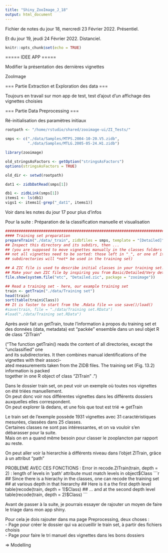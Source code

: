 ```yaml
---
title: "Shiny_ZooImage_J_18"
output: html_document
---
```


Fichier de notes du jour 18, mercredi 23 Février 2022. Présentiel.

Et du jour 19, jeudi 24 Février 2022. Distanciel.

```r
knitr::opts_chunk$set(echo = TRUE)
```

===== IDEE APP =====

Modifier la présentation des dernières vignettes

ZooImage


=== Partie Extraction et Exploration des data ===

Toujours en travail sur mon app de test, test d'ajout d'un affichage des vignettes choisies


=== Partie Data Preprocessing ===

Ré-initialisation des paramètres initiaux

```r
rootpath <- "/home/rstudio/shared/zooimage-ui/ZI_Tests/"

smps <- c("./data/Samples/MTPS.2004-10-20.V5.zidb",
          "./data/Samples/MTLG.2005-05-24.H1.zidb")

library(zooimage)

old_stringsAsFactors <- getOption("stringsAsFactors")
options(stringsAsFactors = TRUE)

old_dir <- setwd(rootpath)

dat1 <- zidbDatRead(smps[1])

db1 <- zidbLink(smps[1])
items1 <- ls(db1)
vigs1 <- items1[-grep("_dat1", items1)]
```
Voir dans les notes du jour 17 pour plus d'infos


Pour la suite : Préparation de la classification manuelle et visualisation

```r
################################################################################
#### Training set preparation
prepareTrain("./data/_train", zidbfiles = smps, template = "[Detailed]")
## Inspect this directory and its subdirs, then ...
## (you are supposed to move vignettes manually in the classes folders now;
## not all vignettes need to be sorted: those left in "_", or one of its
## subdirectories will *not* be used in the training set)

## A ZIC file is used to describe initial classes in your training set.
## Make your own ZIC file by inspiring you from Basic/Detailed/Very detailed
file.show(system.file("etc", "Detailed.zic", package = "zooimage"))

## Read a training set - here, our example training set
train <- getTrain("./data/Training set")
head(train)
sort(table(train$Class))
## It is faster to start from the .Rdata file => use save()/load()
#save(train, file = "./data/Training set.RData")
#load("./data/Training set.RData")
```

Après avoir fait un getTrain, toute l'information à propos du training set et des données (data, metadata) est "packée" ensemble dans un seul objet R de class "ZITrain"

("The function getTrain() reads the content of all directories, except the “unclassified” one \
and its subdirectories. It then combines manual identifications of the vignettes with their associ- \
ated measurements taken from the ZIDB files. The training set (Fig. 13.2) information is packed \
together in one R object of class "ZITrain" .") \


Dans le dossier train set, on peut voir un exemple où toutes nos vignettes on été triées manuellement. \
On peut donc voir nos différentes vignettes dans les différents dossiers auxquelles elles correspondent. \
On peut explorer là dedans, et une fois que tout est trié => getTrain \

Le train set de l'exemple possède 1931 vignettes avec 31 caractéristiques mesurées, classées dans 25 classes. \
Certaines classes ne sont pas intéressantes, et on va vouloir s'en débarasser pour la suite. \
Mais on en a quand même besoin pour classer le zooplancton par rapport au reste. \


On peut aller voir la hierarchie à différents niveau dans l'objet ZITrain, grâce à un attribut "path"


PROBLEME AVEC CES FONCTIONS : Error in recode.ZITrain(train, depth = 2) : 
  length of levels in 'path' attribute must match levels in object$Class
```r
## Since there is a hierachy in the classes, one can recode the training set
## at various depth in that hierarchy
## Here is it a the first depth level
table(recode(train, depth = 1)$Class)
## ... and at the second depth level
table(recode(train, depth = 2)$Class)
```


Avant de passer à la suite, je pourrais essayer de rajouter un moyen de faire le triage dans mon app shiny.

Pour cela je dois rajouter dans ma page Preprocessing, deux choses : \
- Page pour créer le dossier qui va accueillir le train set, à partir des fichiers choisis \
- Page pour faire le tri manuel des vignettes dans les bons dossiers \

=> Modelling

